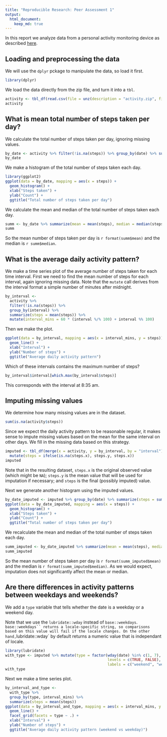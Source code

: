 ```yaml
---
title: "Reproducible Research: Peer Assessment 1"
output: 
  html_document:
    keep_md: true
---
```


In this report we analyze data from a personal activity monitoring device as described [here](README.md).

## Loading and preprocessing the data

We will use the `dplyr` pckage to manipulate the data, so load it first.

```r
library(dplyr)
```

We load the data directly from the zip file, and turn it into a `tbl`.

```r
activity <- tbl_df(read.csv(file = unz(description = "activity.zip", filename = "activity.csv")))
activity
```

## What is mean total number of steps taken per day?

We calculate the total number of steps taken per day, ignoring missing values.

```r
by_date <- activity %>% filter(!is.na(steps)) %>% group_by(date) %>% summarize(steps = sum(steps))
by_date
```

We make a histogram of the total number of steps taken each day.

```r
library(ggplot2)
ggplot(data = by_date, mapping = aes(x = steps)) +
  geom_histogram() +
  xlab("Steps taken") +
  ylab("Count") +
  ggtitle("Total number of steps taken per day")
```

We calculate the mean and median of the total number of steps taken each day.

```r
summ <- by_date %>% summarize(mean = mean(steps), median = median(steps))
summ
```

So the mean number of steps taken per day is `r format(summ$mean)` and the median is `r summ$median`.

## What is the average daily activity pattern?

We make a time series plot of the average number of steps taken for each time interval. First we need to find the mean number of steps for each interval, again ignoring missing data. Note that the `mutate` call derives from the interval format a simple number of minutes after midnight.

```r
by_interval <-
  activity %>%
  filter(!is.na(steps)) %>%
  group_by(interval) %>%
  summarize(steps = mean(steps)) %>%
  mutate(interval_mins = 60 * (interval %/% 100) + interval %% 100)
```

Then we make the plot.

```r
ggplot(data = by_interval, mapping = aes(x = interval_mins, y = steps)) +
  geom_line() +
  xlab("Interval") +
  ylab("Number of steps") +
  ggtitle("Average daily activity pattern")
```

Which of these intervals contains the maximum number of steps?

```r
by_interval$interval[which.max(by_interval$steps)]
```

This corresponds with the interval at 8:35 am.

## Imputing missing values

We determine how many missing values are in the dataset.

```r
sum(is.na(activity$steps))
```

Since we expect the daily activity pattern to be reasonable regular, it makes sense to impute missing values based on the mean for the same interval on other days. We fill in the missing data based on this strategy.

```r
imputed <- tbl_df(merge(x = activity, y = by_interval, by = "interval")) %>%
  mutate(steps = ifelse(is.na(steps.x), steps.y, steps.x))
imputed
```

Note that in the resulting dataset, `steps.x` is the original observed value (which might be `NA`); `steps.y` is the mean value that will be used for imputation if necessary; and `steps` is the final (possibly imputed) value.

Next we generate another histogram using the imputed values.

```r
by_date_imputed <- imputed %>% group_by(date) %>% summarize(steps = sum(steps))
ggplot(data = by_date_imputed, mapping = aes(x = steps)) +
  geom_histogram() +
  xlab("Steps taken") +
  ylab("Count") +
  ggtitle("Total number of steps taken per day")
```

We recalculate the mean and median of the total number of steps taken each day.

```r
summ_imputed <- by_date_imputed %>% summarize(mean = mean(steps), median = median(steps))
summ_imputed
```

So the mean number of steps taken per day is `r format(summ_imputed$mean)` and the median is `r format(summ_imputed$median)`. As we would expect, imputation does not significantly affect the mean or median.

## Are there differences in activity patterns between weekdays and weekends?

We add a `type` variable that tells whether the date is a weekday or a weekend day.

Note that we use the `lubridate::wday` instead of `base::weekdays`. `base::weekdays`` returns a locale-specific string, so comparisons based on this value will fail if the locale changes. On the other hand, `lubridate::wday` by default returns a numeric value that is independant of locale.

```r
library(lubridate)
with_type <- imputed %>% mutate(type = factor(wday(date) %in% c(1, 7),
                                              levels = c(TRUE, FALSE),
                                              labels = c("weekend", "weekday")))
with_type
```

Next we make a time series plot.

```r
by_interval_and_type <-
  with_type %>%
  group_by(type, interval_mins) %>%
  summarize(steps = mean(steps))
ggplot(data = by_interval_and_type, mapping = aes(x = interval_mins, y = steps)) +
  geom_line() +
  facet_grid(facets = type ~ .) +
  xlab("Interval") +
  ylab("Number of steps") +
  ggtitle("Average daily activity pattern (weekend vs weekday)")
```
